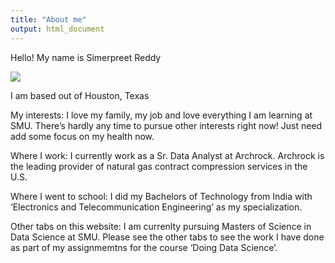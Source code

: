 ```yaml
---
title: "About me"
output: html_document
---
```


Hello! My name is Simerpreet Reddy

![](IMG_9247.jpg)

I am based out of Houston, Texas

My interests: I love my family, my job and love everything I am learning at SMU. There's hardly any time to pursue other interests right now! Just need add some focus on my health now.

Where I work: I currently work as a Sr. Data Analyst at Archrock. Archrock is the leading provider of natural gas contract compression services in the U.S.

Where I went to school: I did my Bachelors of Technology from India with 'Electronics and Telecommunication Engineering' as my specialization.

Other tabs on this website: I am currenlty pursuing Masters of Science in Data Science at SMU. Please see the other tabs to see the work I have done as part of my assignmemtns for the course 'Doing Data Science'.